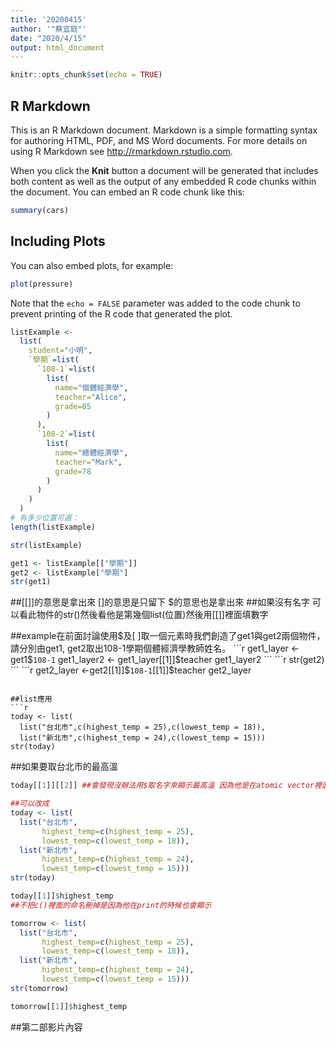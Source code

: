 ```yaml
---
title: '20200415'
author: '"蔡宜庭"'
date: "2020/4/15"
output: html_document
---
```


```r
knitr::opts_chunk$set(echo = TRUE)
```

## R Markdown

This is an R Markdown document. Markdown is a simple formatting syntax for authoring HTML, PDF, and MS Word documents. For more details on using R Markdown see <http://rmarkdown.rstudio.com>.

When you click the **Knit** button a document will be generated that includes both content as well as the output of any embedded R code chunks within the document. You can embed an R code chunk like this:

```r
summary(cars)
```

## Including Plots

You can also embed plots, for example:

```r
plot(pressure)
```

Note that the `echo = FALSE` parameter was added to the code chunk to prevent printing of the R code that generated the plot.

```r
listExample <- 
  list(
    student="小明",
    `學期`=list(
      `108-1`=list(
        list(
          name="個體經濟學",
          teacher="Alice",
          grade=85
        )
      ),
      `108-2`=list(
        list(
          name="總體經濟學",
          teacher="Mark",
          grade=78
        )
      )
    )
  )
# 有多少位置可選：
length(listExample)
```
```r
str(listExample)
```
```r
get1 <- listExample[["學期"]]
get2 <- listExample["學期"]
str(get1)
```
##[[]]的意思是拿出來 []的意思是只留下 $的意思也是拿出來
##如果沒有名字 可以看此物件的str()然後看他是第幾個list(位置)然後用[[]]裡面填數字

##example在前面討論使用$及[ ]取一個元素時我們創造了get1與get2兩個物件，請分別由get1, get2取出108-1學期個體經濟學教師姓名。
```r
get1_layer <- get1$`108-1`
get1_layer2 <- get1_layer[[1]]$teacher
get1_layer2
```
```r
str(get2)
```
```r
get2_layer <-get2[[1]]$`108-1`[[1]]$teacher
get2_layer
```

##list應用
```r
today <- list(
  list("台北市",c(highest_temp = 25),c(lowest_temp = 18)),
  list("新北市",c(highest_temp = 24),c(lowest_temp = 15)))
str(today)
```
##如果要取台北市的最高溫
```r
today[[1]][[2]] ##會發現沒辦法用$取名字來顯示最高溫 因為他是在atomic vector裡面的命名
```
```r
##可以改成
today <- list(
  list("台北市",
       highest_temp=c(highest_temp = 25),
       lowest_temp=c(lowest_temp = 18)),
  list("新北市",
       highest_temp=c(highest_temp = 24),
       lowest_temp=c(lowest_temp = 15)))
str(today)
```
```r
today[[1]]$highest_temp
##不把c()裡面的命名刪掉是因為他在print的時候也會顯示
```
```r
tomorrow <- list(
  list("台北市",
       highest_temp=c(highest_temp = 25),
       lowest_temp=c(lowest_temp = 18)),
  list("新北市",
       highest_temp=c(highest_temp = 24),
       lowest_temp=c(lowest_temp = 15)))
str(tomorrow)
```
```r
tomorrow[[1]]$highest_temp
```

##第二部影片內容


















